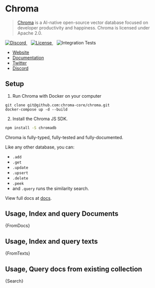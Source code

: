
# Chroma

> [Chroma](https://docs.trychroma.com/getting-started) is a AI-native open-source vector database focused on developer productivity and happiness. Chroma is licensed under Apache 2.0.

<a href="https://discord.gg/MMeYNTmh3x" target="_blank">
  <img src="https://img.shields.io/discord/1073293645303795742" alt="Discord" />
</a>
&nbsp;&nbsp;
<a
  href="https://github.com/chroma-core/chroma/blob/master/LICENSE"
  target="_blank"
>
  <img
    src="https://img.shields.io/static/v1?label=license&message=Apache 2.0&color=white"
    alt="License"
  />
</a>&nbsp;&nbsp;
<img
  src="https://github.com/chroma-core/chroma/actions/workflows/chroma-integration-test.yml/badge.svg?branch=main"
  alt="Integration Tests"
/>

- [Website](https://www.trychroma.com/)
- [Documentation](https://docs.trychroma.com/)
- [Twitter](https://twitter.com/trychroma)
- [Discord](https://discord.gg/MMeYNTmh3x)

## Setup

1. Run Chroma with Docker on your computer

```
git clone git@github.com:chroma-core/chroma.git
docker-compose up -d --build
```

2. Install the Chroma JS SDK.

```bash npm2yarn
npm install -S chromadb
```

Chroma is fully-typed, fully-tested and fully-documented.

Like any other database, you can:

- `.add`
- `.get`
- `.update`
- `.upsert`
- `.delete`
- `.peek`
- and `.query` runs the similarity search.

View full docs at [docs](https://docs.trychroma.com/js_reference/Collection).

## Usage, Index and query Documents


<CodeBlock language="typescript">{FromDocs}</CodeBlock>

## Usage, Index and query texts


<CodeBlock language="typescript">{FromTexts}</CodeBlock>

## Usage, Query docs from existing collection


<CodeBlock language="typescript">{Search}</CodeBlock>
